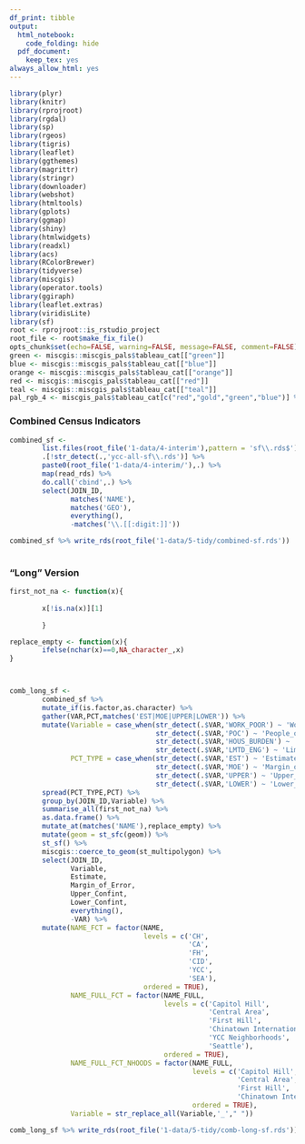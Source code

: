 ```yaml
---
df_print: tibble
output:
  html_notebook:
    code_folding: hide
  pdf_document:
    keep_tex: yes
always_allow_html: yes
---
```


```r
library(plyr)
library(knitr)
library(rprojroot)
library(rgdal)
library(sp)
library(rgeos)
library(tigris)
library(leaflet)
library(ggthemes)
library(magrittr)
library(stringr)
library(downloader)
library(webshot)
library(htmltools)
library(gplots)
library(ggmap)
library(shiny)
library(htmlwidgets)
library(readxl)
library(acs)
library(RColorBrewer)
library(tidyverse)
library(miscgis)
library(operator.tools)
library(ggiraph)
library(leaflet.extras)
library(viridisLite)
library(sf)
root <- rprojroot::is_rstudio_project
root_file <- root$make_fix_file()
opts_chunk$set(echo=FALSE, warning=FALSE, message=FALSE, comment=FALSE)
green <- miscgis::miscgis_pals$tableau_cat[["green"]]
blue <- miscgis::miscgis_pals$tableau_cat[["blue"]]
orange <- miscgis::miscgis_pals$tableau_cat[["orange"]]
red <- miscgis::miscgis_pals$tableau_cat[["red"]]
teal <- miscgis::miscgis_pals$tableau_cat[["teal"]]
pal_rgb_4 <- miscgis_pals$tableau_cat[c("red","gold","green","blue")] %>% unlist %>% palette()

```
### Combined Census Indicators

```r

combined_sf <-
        list.files(root_file('1-data/4-interim'),pattern = 'sf\\.rds$') %>%
        .[!str_detect(.,'ycc-all-sf\\.rds')] %>% 
        paste0(root_file('1-data/4-interim/'),.) %>% 
        map(read_rds) %>% 
        do.call('cbind',.) %>% 
        select(JOIN_ID,
               matches('NAME'),
               matches('GEO'),
               everything(),
               -matches('\\.[[:digit:]]'))

combined_sf %>% write_rds(root_file('1-data/5-tidy/combined-sf.rds'))
        

```

### "Long" Version

```r

first_not_na <- function(x){
        
        x[!is.na(x)][1]
        
        }

replace_empty <- function(x){
        ifelse(nchar(x)==0,NA_character_,x)
}



comb_long_sf <- 
        combined_sf %>%
        mutate_if(is.factor,as.character) %>% 
        gather(VAR,PCT,matches('EST|MOE|UPPER|LOWER')) %>% 
        mutate(Variable = case_when(str_detect(.$VAR,'WORK_POOR') ~ 'Working_Poor',
                                    str_detect(.$VAR,'POC') ~ 'People_of_Color',
                                    str_detect(.$VAR,'HOUS_BURDEN') ~ 'Housing_Cost_Burdened',
                                    str_detect(.$VAR,'LMTD_ENG') ~ 'Limited_English'),
               PCT_TYPE = case_when(str_detect(.$VAR,'EST') ~ 'Estimate',
                                    str_detect(.$VAR,'MOE') ~ 'Margin_of_Error',
                                    str_detect(.$VAR,'UPPER') ~ 'Upper_Confint',
                                    str_detect(.$VAR,'LOWER') ~ 'Lower_Confint')) %>% 
        spread(PCT_TYPE,PCT) %>% 
        group_by(JOIN_ID,Variable) %>% 
        summarise_all(first_not_na) %>%
        as.data.frame() %>%
        mutate_at(matches('NAME'),replace_empty) %>% 
        mutate(geom = st_sfc(geom)) %>% 
        st_sf() %>% 
        miscgis::coerce_to_geom(st_multipolygon) %>% 
        select(JOIN_ID,
               Variable,
               Estimate,
               Margin_of_Error,
               Upper_Confint,
               Lower_Confint,
               everything(),
               -VAR) %>% 
        mutate(NAME_FCT = factor(NAME,
                                 levels = c('CH',
                                            'CA',
                                            'FH',
                                            'CID',
                                            'YCC',
                                            'SEA'),
                                 ordered = TRUE),
               NAME_FULL_FCT = factor(NAME_FULL,
                                      levels = c('Capitol Hill',
                                                 'Central Area',
                                                 'First Hill',
                                                 'Chinatown International District',
                                                 'YCC Neighborhoods',
                                                 'Seattle'),
                                      ordered = TRUE),
               NAME_FULL_FCT_NHOODS = factor(NAME_FULL,
                                             levels = c('Capitol Hill',
                                                        'Central Area',
                                                        'First Hill',
                                                        'Chinatown International District'),
                                             ordered = TRUE),
               Variable = str_replace_all(Variable,'_'," "))

comb_long_sf %>% write_rds(root_file('1-data/5-tidy/comb-long-sf.rds'))


```

